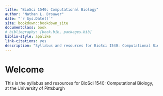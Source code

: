 ```yaml
--- 
title: "BioSci 1540: Computational Biology"
author: "Nathan L. Brouwer"
date: "`r Sys.Date()`"
site: bookdown::bookdown_site
documentclass: book
# bibliography: [book.bib, packages.bib]
biblio-style: apalike
link-citations: yes
description: "Syllabus and resources for BioSci 1540: Computational Biology, at the University of Pittsburgh."
---
```


# Welcome

This is the syllabus and resources for BioSci 1540: Computational Biology, at the University of Pittsburgh

